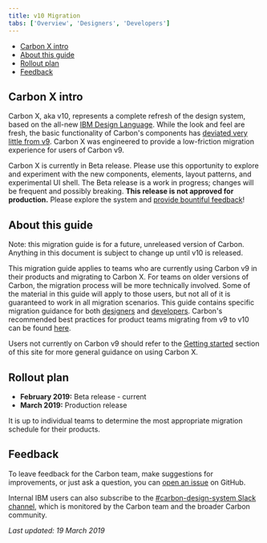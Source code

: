 ```yaml
---
title: v10 Migration
tabs: ['Overview', 'Designers', 'Developers']
---
```


<AnchorLinks>

- [Carbon X intro](#carbon-x-intro)
- [About this guide](#about-this-guide)
- [Rollout plan](#rollout-plan)
- [Feedback](#feedback) 

</AnchorLinks>

## Carbon X intro

Carbon X, aka v10, represents a complete refresh of the design system, based on the all-new [IBM Design Language](https://www.ibm.com/design/language/). While the look and feel are fresh, the basic functionality of Carbon's components has [deviated very little from v9](https://github.com/IBM/carbon-components/releases). Carbon X was engineered to provide a low-friction migration experience for users of Carbon v9.

Carbon X is currently in Beta release. Please use this opportunity to explore and experiment with the new components, elements, layout patterns, and experimental UI shell. The Beta release is a work in progress; changes will be frequent and possibly breaking. **This release is not approved for production.** Please explore the system and [provide bountiful feedback](/help/support#github-issues)!

## About this guide

Note: this migration guide is for a future, unreleased version of Carbon. Anything in this document is subject to change up until v10 is released.

This migration guide applies to teams who are currently using Carbon v9 in their products and migrating to Carbon X. For teams on older versions of Carbon, the migration process will be more technically involved. Some of the material in this guide will apply to those users, but not all of it is guaranteed to work in all migration scenarios. This guide contains specific migration guidance for both [designers](designers) and [developers](developers). Carbon's recommended best practices for product teams migrating from v9 to v10 can be found [here](developers#migration-strategy).

Users not currently on Carbon v9 should refer to the [Getting started](/getting-started/about-carbon) section of this site for more general guidance on using Carbon X.

## Rollout plan

- **February 2019:** Beta release - current
- **March 2019:** Production release

It is up to individual teams to determine the most appropriate migration schedule for their products. 

<!-- 

### Adoption and activation sessions

<p>The IBM Design core team is establishing an adoption and activation program. A new <a href="https://w3.ibm.com/design/essentials" target="blank">IBM Design Essentials</a> course is available, and teams will receive either in-person or remote education before (or soon after) the Production release of Carbon X. The Carbon team will share news on Slack, Connections, and in the IBM Design Town Hall as well.</p>

-->

## Feedback

To leave feedback for the Carbon team, make suggestions for improvements, or just ask a question, you can [open an issue](https://github.com/carbon-design-system/carbon-website/issues/new?template=feedback.md&labels=feedback&title=User+feedback+for+Migration+Overview+page) on GitHub.

Internal IBM users can also subscribe to the [#carbon-design-system Slack channel](https://ibm-studios.slack.com/messages/C0M053VPT/details/), which is monitored by the Carbon team and the broader Carbon community.


_Last updated: 19 March 2019_
